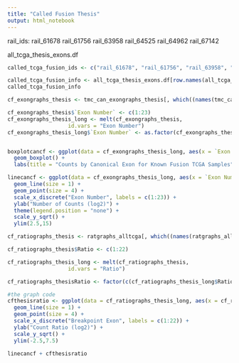 ```yaml
---
title: "Called Fusion Thesis"
output: html_notebook
---
```


rail_ids:
rail_61678
rail_61756
rail_63958
rail_64525
rail_64962
rail_67142


all_tcga_thesis_exons.df
```r
called_tcga_fusion_ids <- c("rail_61678", "rail_61756", "rail_63958", "rail_64525", "rail_64962", "rail_67142")

called_tcga_fusion_info <- all_tcga_thesis_exons.df[row.names(all_tcga_thesis_exons.df) %in% called_tcga_fusion_ids,]
called_tcga_fusion_info
```

```r
cf_exongraphs_thesis <- tmc_can_exongraphs_thesis[, which((names(tmc_can_exongraphs_thesis) %in% called_tcga_fusion_ids)==TRUE)]

cf_exongraphs_thesis$`Exon Number` <- c(1:23)
cf_exongraphs_thesis_long <- melt(cf_exongraphs_thesis, 
                   id.vars = "Exon Number")
cf_exongraphs_thesis_long$`Exon Number` <- as.factor(cf_exongraphs_thesis_long$`Exon Number`)


boxplotcancf <- ggplot(data = cf_exongraphs_thesis_long, aes(x = `Exon Number`, y = log2(value))) +
  geom_boxplot() +
  labs(title = "Counts by Canonical Exon for Known Fusion TCGA Samples", x = "Exon Number", y = "Number of Counts (log2)", color = "All kfs")

linecancf <- ggplot(data = cf_exongraphs_thesis_long, aes(x = `Exon Number`, y = log2(value), group = variable, color = variable)) +
  geom_line(size = 1) +
  geom_point(size = 4) +
  scale_x_discrete("Exon Number", labels = c(1:23)) +
  ylab("Number of Counts (log2)") +
  theme(legend.position = "none") +
  scale_y_sqrt() +
  ylim(2.5,15) 
```


```r
cf_ratiographs_thesis <- ratgraphs_alltcga[, which((names(ratgraphs_alltcga) %in% called_tcga_fusion_ids)==TRUE)]

cf_ratiographs_thesis$Ratio <- c(1:22)

cf_ratiographs_thesis_long <- melt(cf_ratiographs_thesis, 
                   id.vars = "Ratio")

cf_ratiographs_thesisRatio <- factor(c(cf_ratiographs_thesis_long$Ratio), levels = c(1:22))

#the graph code
cfthesisratio <- ggplot(data = cf_ratiographs_thesis_long, aes(x = cf_ratiographs_thesisRatio, y = log2(value), group = variable, color = variable)) +
  geom_line(size = 1) +
  geom_point(size = 4) +
  scale_x_discrete("Breakpoint Exon", labels = c(1:22)) +
  ylab("Count Ratio (log2)") +
  scale_y_sqrt() +
  ylim(-2.5,7.5) 
```



```r
linecancf + cfthesisratio 
```

